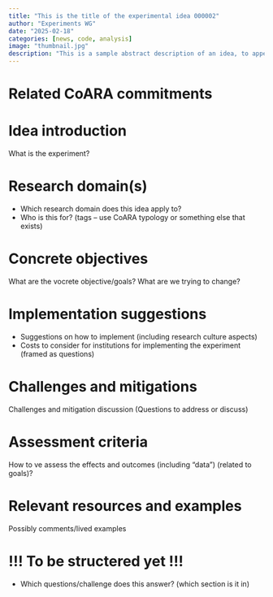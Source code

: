 ```yaml
---
title: "This is the title of the experimental idea 000002"
author: "Experiments WG"
date: "2025-02-18"
categories: [news, code, analysis]
image: "thumbnail.jpg"
description: "This is a sample abstract description of an idea, to appear also in the listing page. This is a sample abstract description of an idea, to appear also in the listing page."
---
```


# Related CoARA commitments

# Idea introduction

What is the experiment? 

# Research domain(s)

- Which research domain does this idea apply to?
- Who is this for? (tags – use CoARA typology or something else that exists) 


# Concrete objectives

What are the vocrete objective/goals? What are we trying to change?

# Implementation suggestions

- Suggestions on how to implement (including research culture aspects) 
- Costs to consider for institutions for implementing the experiment (framed as questions) 

# Challenges and mitigations
Challenges and mitigation discussion (Questions to address or discuss) 

# Assessment criteria

How to ve assess the effects and outcomes (including “data”)  (related to goals)? 


# Relevant resources and examples

Possibly comments/lived examples
 
# !!! To be structered yet !!!
- Which questions/challenge does this answer? (which section is it in)
